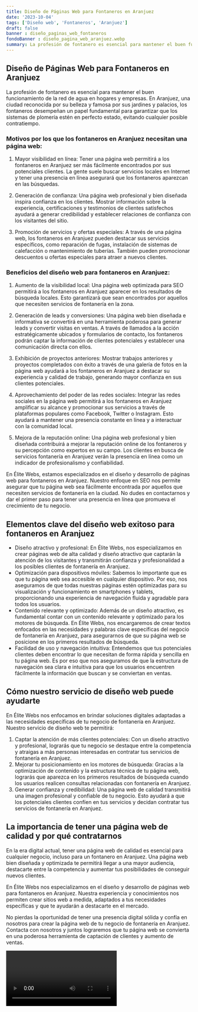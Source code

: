 ```yaml
---
title: Diseño de Páginas Web para Fontaneros en Aranjuez
date: '2023-10-04'
tags: ['Diseño web', 'Fontaneros', 'Aranjuez']
draft: false
banner : diseño_paginas_web_fontaneros
fondoBanner : diseño_pagina_web_aranjuez.webp
summary: La profesión de fontanero es esencial para mantener el buen funcionamiento de la red de agua en hogares y empresas. En Aranjuez, una ciudad reconocida por su belleza y famosa por sus jardines y palacios, los fontaneros desempeñan un papel fundamental para garantizar que los sistemas de plomería estén en perfecto estado, evitando cualquier posible contratiempo.
---
```


## Diseño de Páginas Web para Fontaneros en Aranjuez

La profesión de fontanero es esencial para mantener el buen funcionamiento de la red de agua en hogares y empresas. En Aranjuez, una ciudad reconocida por su belleza y famosa por sus jardines y palacios, los fontaneros desempeñan un papel fundamental para garantizar que los sistemas de plomería estén en perfecto estado, evitando cualquier posible contratiempo.

### Motivos por los que los fontaneros en Aranjuez necesitan una página web:

1. Mayor visibilidad en línea: Tener una página web permitirá a los fontaneros en Aranjuez ser más fácilmente encontrados por sus potenciales clientes. La gente suele buscar servicios locales en Internet y tener una presencia en línea asegurará que los fontaneros aparezcan en las búsquedas.

2. Generación de confianza: Una página web profesional y bien diseñada inspira confianza en los clientes. Mostrar información sobre la experiencia, certificaciones y testimonios de clientes satisfechos ayudará a generar credibilidad y establecer relaciones de confianza con los visitantes del sitio.

3. Promoción de servicios y ofertas especiales: A través de una página web, los fontaneros en Aranjuez pueden destacar sus servicios específicos, como reparación de fugas, instalación de sistemas de calefacción o mantenimiento de tuberías. También pueden promocionar descuentos u ofertas especiales para atraer a nuevos clientes.

### Beneficios del diseño web para fontaneros en Aranjuez:

1. Aumento de la visibilidad local: Una página web optimizada para SEO permitirá a los fontaneros en Aranjuez aparecer en los resultados de búsqueda locales. Esto garantizará que sean encontrados por aquellos que necesiten servicios de fontanería en la zona.

2. Generación de leads y conversiones: Una página web bien diseñada e informativa se convertirá en una herramienta poderosa para generar leads y convertir visitas en ventas. A través de llamados a la acción estratégicamente ubicados y formularios de contacto, los fontaneros podrán captar la información de clientes potenciales y establecer una comunicación directa con ellos.

3. Exhibición de proyectos anteriores: Mostrar trabajos anteriores y proyectos completados con éxito a través de una galería de fotos en la página web ayudará a los fontaneros en Aranjuez a destacar su experiencia y calidad de trabajo, generando mayor confianza en sus clientes potenciales.

4. Aprovechamiento del poder de las redes sociales: Integrar las redes sociales en la página web permitirá a los fontaneros en Aranjuez amplificar su alcance y promocionar sus servicios a través de plataformas populares como Facebook, Twitter o Instagram. Esto ayudará a mantener una presencia constante en línea y a interactuar con la comunidad local.

5. Mejora de la reputación online: Una página web profesional y bien diseñada contribuirá a mejorar la reputación online de los fontaneros y su percepción como expertos en su campo. Los clientes en busca de servicios fontanería en Aranjuez verán la presencia en línea como un indicador de profesionalismo y confiabilidad.

En Élite Webs, estamos especializados en el diseño y desarrollo de páginas web para fontaneros en Aranjuez. Nuestro enfoque en SEO nos permite asegurar que tu página web sea fácilmente encontrada por aquellos que necesiten servicios de fontanería en la ciudad. No dudes en contactarnos y dar el primer paso para tener una presencia en línea que promueva el crecimiento de tu negocio.

<GifSeo />

<Cta />

## Elementos clave del diseño web exitoso para fontaneros en Aranjuez

- Diseño atractivo y profesional: En Élite Webs, nos especializamos en crear páginas web de alta calidad y diseño atractivo que captarán la atención de los visitantes y transmitirán confianza y profesionalidad a los posibles clientes de fontanería en Aranjuez.
- Optimización para dispositivos móviles: Sabemos lo importante que es que tu página web sea accesible en cualquier dispositivo. Por eso, nos aseguramos de que todas nuestras páginas estén optimizadas para su visualización y funcionamiento en smartphones y tablets, proporcionando una experiencia de navegación fluida y agradable para todos los usuarios.
- Contenido relevante y optimizado: Además de un diseño atractivo, es fundamental contar con un contenido relevante y optimizado para los motores de búsqueda. En Élite Webs, nos encargaremos de crear textos enfocados en las necesidades y palabras clave específicas del negocio de fontanería en Aranjuez, para asegurarnos de que su página web se posicione en los primeros resultados de búsqueda.
- Facilidad de uso y navegación intuitiva: Entendemos que tus potenciales clientes deben encontrar lo que necesitan de forma rápida y sencilla en tu página web. Es por eso que nos aseguramos de que la estructura de navegación sea clara e intuitiva para que los usuarios encuentren fácilmente la información que buscan y se conviertan en ventas.

## Cómo nuestro servicio de diseño web puede ayudarte

En Élite Webs nos enfocamos en brindar soluciones digitales adaptadas a las necesidades específicas de tu negocio de fontanería en Aranjuez. Nuestro servicio de diseño web te permitirá:

1. Captar la atención de más clientes potenciales: Con un diseño atractivo y profesional, lograrás que tu negocio se destaque entre la competencia y atraigas a más personas interesadas en contratar tus servicios de fontanería en Aranjuez.
2. Mejorar tu posicionamiento en los motores de búsqueda: Gracias a la optimización de contenido y la estructura técnica de tu página web, lograrás que aparezca en los primeros resultados de búsqueda cuando los usuarios realicen consultas relacionadas con fontanería en Aranjuez.
3. Generar confianza y credibilidad: Una página web de calidad transmitirá una imagen profesional y confiable de tu negocio. Esto ayudará a que los potenciales clientes confíen en tus servicios y decidan contratar tus servicios de fontanería en Aranjuez.

## La importancia de tener una página web de calidad y por qué contratarnos

En la era digital actual, tener una página web de calidad es esencial para cualquier negocio, incluso para un fontanero en Aranjuez. Una página web bien diseñada y optimizada te permitirá llegar a una mayor audiencia, destacarte entre la competencia y aumentar tus posibilidades de conseguir nuevos clientes.

En Élite Webs nos especializamos en el diseño y desarrollo de páginas web para fontaneros en Aranjuez. Nuestra experiencia y conocimientos nos permiten crear sitios web a medida, adaptados a tus necesidades específicas y que te ayudarán a destacarte en el mercado.

No pierdas la oportunidad de tener una presencia digital sólida y confía en nosotros para crear la página web de tu negocio de fontanería en Aranjuez. Contacta con nosotros y juntos lograremos que tu página web se convierta en una poderosa herramienta de captación de clientes y aumento de ventas.

<Video />

<CtaBot job='Fontaneros' city='Aranjuez'/>

<Gmaps query='Aranjuez+españa+maps' />